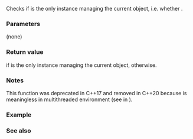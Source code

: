 {{cpp/memory/shared_ptr/title|unique}}
{{cpp/memory/shared_ptr/navbar}}
{{ddcl|deprecated=c++17|removed=c++20|
bool unique() const noexcept;
}}

Checks if {{c|*this}} is the only {{tt|shared_ptr}} instance managing the current object, i.e. whether {{c|1=use_count() == 1}}.

===Parameters===
(none)

===Return value===
{{c|true}} if {{c|*this}} is the only {{tt|shared_ptr}} instance managing the current object, {{c|false}} otherwise.

===Notes===
This function was deprecated in C++17 and removed in C++20 because {{c|1=use_count() == 1}} is meaningless in multithreaded environment (see {{rlp|use_count#Notes|Notes}} in {{lc|use_count}}).

===Example===
{{example
|code=
#include &lt;iostream&gt; 
#include &lt;memory&gt; 
  
int main() 
{ 
    auto sp1 = std::make_shared&lt;int&gt;(5);
    std::cout &lt;&lt; std::boolalpha;
    std::cout &lt;&lt; "sp1.unique() == " &lt;&lt; sp1.unique() &lt;&lt; '\n'; 

    std::shared_ptr&lt;int&gt; sp2 = sp1; 
    std::cout &lt;&lt; "sp1.unique() == " &lt;&lt; sp1.unique() &lt;&lt; '\n'; 
} 
|output=
sp1.unique() == true
sp1.unique() == false
}}

===See also===
{{dsc begin}}
{{dsc inc|cpp/memory/shared_ptr/dsc use_count}}
{{dsc end}}

{{langlinks|de|es|fr|it|ja|pt|ru|zh}}